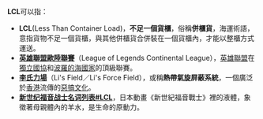 {{wiktionary|LCL}}
'''LCL'''可以指：

* '''LCL'''(Less Than Container Load)，'''不足一個貨櫃'''，俗稱'''併櫃貨'''，海運術語，意指貨物不足一個貨櫃，與其他併櫃貨合併裝在一個貨櫃內，才能以整櫃方式運送。
* '''[[英雄聯盟歐陸聯賽|英雄聯盟歐陸聯賽]]'''（League of Legends Continental League），[[英雄聯盟|英雄聯盟]]在[[獨立國協|獨立國協]]和[[波羅的海國家|波羅的海國家]]的頂級聯賽。
*''' [[李氏力場|李氏力場]]'''（Li's Field／Li's Force Field），或稱'''熱帶氣旋屏蔽系統'''，一個廣泛於[[香港|香港]]流傳的[[惡搞文化|惡搞文化]]。
*'''[[新世纪福音战士名词列表#LCL|新世纪福音战士名词列表#LCL]]'''，日本動畫《新世紀福音戰士》裡的液體，象徵著母親體內的羊水，是生命的原動力。
{{disambig|cat=三字拉丁字母縮寫消歧義}}